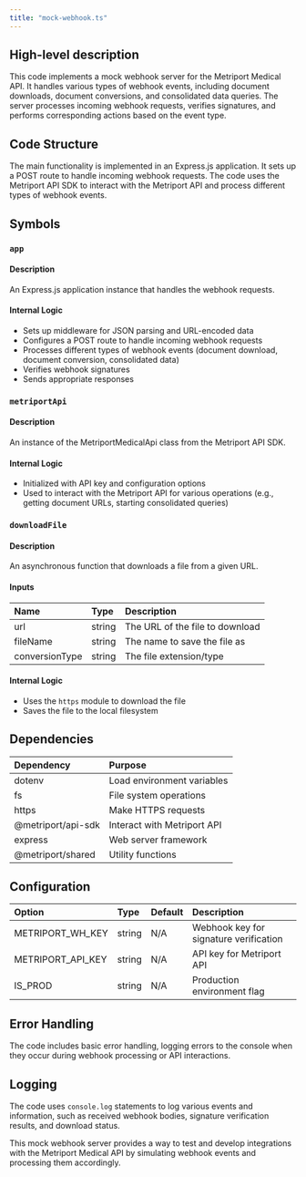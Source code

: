 ```yaml
---
title: "mock-webhook.ts"
---
```


## High-level description
This code implements a mock webhook server for the Metriport Medical API. It handles various types of webhook events, including document downloads, document conversions, and consolidated data queries. The server processes incoming webhook requests, verifies signatures, and performs corresponding actions based on the event type.

## Code Structure
The main functionality is implemented in an Express.js application. It sets up a POST route to handle incoming webhook requests. The code uses the Metriport API SDK to interact with the Metriport API and process different types of webhook events.

## Symbols

### `app`
#### Description
An Express.js application instance that handles the webhook requests.

#### Internal Logic
- Sets up middleware for JSON parsing and URL-encoded data
- Configures a POST route to handle incoming webhook requests
- Processes different types of webhook events (document download, document conversion, consolidated data)
- Verifies webhook signatures
- Sends appropriate responses

### `metriportApi`
#### Description
An instance of the MetriportMedicalApi class from the Metriport API SDK.

#### Internal Logic
- Initialized with API key and configuration options
- Used to interact with the Metriport API for various operations (e.g., getting document URLs, starting consolidated queries)

### `downloadFile`
#### Description
An asynchronous function that downloads a file from a given URL.

#### Inputs
| Name | Type | Description |
|:-----|:-----|:------------|
| url | string | The URL of the file to download |
| fileName | string | The name to save the file as |
| conversionType | string | The file extension/type |

#### Internal Logic
- Uses the `https` module to download the file
- Saves the file to the local filesystem

## Dependencies
| Dependency | Purpose |
|:-----------|:--------|
| dotenv | Load environment variables |
| fs | File system operations |
| https | Make HTTPS requests |
| @metriport/api-sdk | Interact with Metriport API |
| express | Web server framework |
| @metriport/shared | Utility functions |

## Configuration
| Option | Type | Default | Description |
|:-------|:-----|:--------|:------------|
| METRIPORT_WH_KEY | string | N/A | Webhook key for signature verification |
| METRIPORT_API_KEY | string | N/A | API key for Metriport API |
| IS_PROD | string | N/A | Production environment flag |

## Error Handling
The code includes basic error handling, logging errors to the console when they occur during webhook processing or API interactions.

## Logging
The code uses `console.log` statements to log various events and information, such as received webhook bodies, signature verification results, and download status.

This mock webhook server provides a way to test and develop integrations with the Metriport Medical API by simulating webhook events and processing them accordingly.